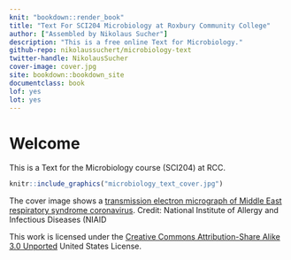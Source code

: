```yaml
---
knit: "bookdown::render_book"
title: "Text For SCI204 Microbiology at Roxbury Community College"
author: ["Assembled by Nikolaus Sucher"]
description: "This is a free online Text for Microbiology."
github-repo: nikolaussuchert/microbiology-text
twitter-handle: NikolausSucher
cover-image: cover.jpg
site: bookdown::bookdown_site
documentclass: book
lof: yes
lot: yes
---
```


# Welcome {-}

This is a Text for the Microbiology course (SCI204) at RCC.


```r
knitr::include_graphics("microbiology_text_cover.jpg")
```

The cover image shows a [transmission electron micrograph of Middle East respiratory syndrome coronavirus](https://www.flickr.com/photos/niaid/8717564410/in/gallery-40593169@N00-72157644541878393/). Credit: National Institute of Allergy and Infectious Diseases (NIAID

This work is licensed under the [Creative Commons Attribution-Share Alike 3.0 Unported](https://creativecommons.org/licenses/by-sa/3.0/deed.en) United States License.
